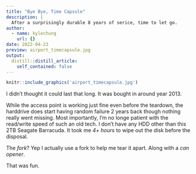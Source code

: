 ```yaml
---
title: "Bye Bye, Time Capsule"
description: |
  After a surprisingly durable 8 years of serice, time to let go.
author:
  - name: kylechung
    url: {}
date: 2022-04-23
preview: airport_timecapsule.jpg
output:
  distill::distill_article:
    self_contained: false
---
```


```r
knitr::include_graphics('airport_timecapsule.jpg')
```

I didn't thought it could last that long.
It was bought in around year 2013.

While the access point is working just fine even before the teardown,
the harddrive does start having random failure 2 years back though nothing really went missing.
Most importantly,
I'm no longe patient with the read/write speed of such an old tech.
I don't have any HDD other than this 2TB Seagate Barracuda.
It took me _4+ hours_ to wipe out the disk before the disposal.

The _fork_?
Yep I actually use a fork to help me tear it apart.
Along with a _can opener_.

That was fun.
